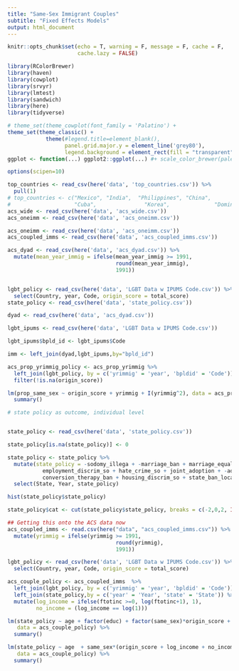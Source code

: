 ```yaml
---
title: "Same-Sex Immigrant Couples"
subtitle: "Fixed Effects Models"
output: html_document
---
```


```r
knitr::opts_chunk$set(echo = T, warning = F, message = F, cache = F,
                      cache.lazy = FALSE)

library(RColorBrewer)
library(haven)
library(cowplot)
library(srvyr)
library(lmtest)
library(sandwich)
library(here)
library(tidyverse)

# theme_set(theme_cowplot(font_family = 'Palatino') + 
theme_set(theme_classic() + 
            theme(#legend.title=element_blank(), 
                  panel.grid.major.y = element_line('grey80'),
                  legend.background = element_rect(fill = "transparent")))
ggplot <- function(...) ggplot2::ggplot(...) #+ scale_color_brewer(palette="Dark2")

options(scipen=10)
```

```r
top_countries <- read_csv(here('data', 'top_countries.csv')) %>%
  pull(1)
# top_countries <- c("Mexico", "India",  "Philippines", "China",              "El Salvador", "Vietnam",
#                    "Cuba",               "Korea",              "Dominican Republic", "Guatemala" ) 
acs_wide <- read_csv(here('data', 'acs_wide.csv'))
acs_oneimm <- read_csv(here('data', 'acs_oneimm.csv'))

acs_oneimm <- read_csv(here('data', 'acs_oneimm.csv'))
acs_coupled_imms <- read_csv(here('data', 'acs_coupled_imms.csv'))

acs_dyad <- read_csv(here('data', 'acs_dyad.csv')) %>%
  mutate(mean_year_immig = ifelse(mean_year_immig >= 1991, 
                                  round(mean_year_immig),
                                  1991))


lgbt_policy <- read_csv(here('data', 'LGBT Data w IPUMS Code.csv')) %>%
  select(Country, year, Code, origin_score = total_score)
state_policy <- read_csv(here('data', 'state_policy.csv'))


```


```r
dyad <- read_csv(here('data', 'acs_dyad.csv'))

lgbt_ipums <- read_csv(here('data', 'LGBT Data w IPUMS Code.csv'))

lgbt_ipums$bpld_id <- lgbt_ipums$Code

imm <- left_join(dyad,lgbt_ipums,by="bpld_id")

```


```r
acs_prop_yrimmig_policy <- acs_prop_yrimmig %>%
  left_join(lgbt_policy, by = c('yrimmig' = 'year', 'bpldid' = 'Code')) %>%
  filter(!is.na(origin_score))

lm(prop_same_sex ~ origin_score + yrimmig + I(yrimmig^2), data = acs_prop_yrimmig_policy) %>%
  summary()
```

```r
# state policy as outcome, individual level


state_policy <- read_csv(here('data', 'state_policy.csv'))

state_policy[is.na(state_policy)] <- 0

state_policy <- state_policy %>%
  mutate(state_policy = -sodomy_illega + -marriage_ban + marriage_equality + civil_union + 
           employment_discrim_so + hate_crime_so + joint_adoption + -adoption_religious_freedom +
           conversion_therapy_ban + housing_discrim_so + state_ban_local_nondiscrimimation) %>%
  select(State, Year, state_policy)

hist(state_policy$state_policy)

state_policy$cat <- cut(state_policy$state_policy, breaks = c(-2,0,2, Inf), labels = c("Repressive", "Neutral", "Progressive"))    

## Getting this onto the ACS data now
acs_coupled_imms <- read.csv(here("data", "acs_coupled_imms.csv")) %>%
  mutate(yrimmig = ifelse(yrimmig >= 1991, 
                                  round(yrimmig),
                                  1991))

lgbt_policy <- read_csv(here('data', 'LGBT Data w IPUMS Code.csv')) %>%
  select(Country, year, Code, origin_score = total_score)

acs_couple_policy <- acs_coupled_imms  %>%
  left_join(lgbt_policy, by = c('yrimmig' = 'year', 'bpldid' = 'Code')) %>%
  left_join(state_policy,by = c('year' = 'Year', 'state' = 'State')) %>%
  mutate(log_income = ifelse(ftotinc >=0, log(ftotinc+1), 1),
         no_income = (log_income == log(1)))

lm(state_policy ~ age + factor(educ) + factor(same_sex)*origin_score + factor(nchild) + yrimmig,
   data = acs_couple_policy) %>%
  summary()

lm(state_policy ~ age  + same_sex*(origin_score + log_income + no_income) + yrimmig,
   data = acs_couple_policy) %>%
  summary()


```

